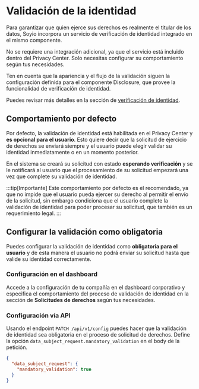 # Validación de la identidad

Para garantizar que quien ejerce sus derechos es realmente el titular de los datos, Soyio incorpora un servicio de verificación de identidad integrado en el mismo componente.

No se requiere una integración adicional, ya que el servicio está incluido dentro del Privacy Center. Solo necesitas configurar su comportamiento según tus necesidades.

Ten en cuenta que la apariencia y el flujo de la validación siguen la configuración definida para el componente Disclosure, que provee la funcionalidad de verificación de identidad.

Puedes revisar más detalles en la sección de [verificación de identidad](/docs/integration-guide/disclosure/introduction).

## Comportamiento por defecto

Por defecto, la validación de identidad está habilitada en el Privacy Center y **es opcional para el usuario**. Esto quiere decir que la solicitud de ejercicio de derechos se enviará siempre y el usuario puede elegir validar su identidad inmediatamente o en un momento posterior.

En el sistema se creará su solicitud con estado **esperando verificación** y se le notificará al usuario que el procesamiento de su solicitud empezará una vez que complete su validación de identidad.

:::tip[Importante]
Este comportamiento por defecto es el recomendado, ya que no impide que el usuario pueda ejercer su derecho al permitir el envío de la solicitud, sin embargo condiciona que el usuario complete la validación de identidad para poder procesar su solicitud, que también es un requerimiento legal.
:::

## Configurar la validación como obligatoria

Puedes configurar la validación de identidad como **obligatoria para el usuario** y de esta manera el usuario no podrá enviar su solicitud hasta que valide su identidad correctamente.

### Configuración en el dashboard

Accede a la configuración de tu compañía en el dashboard corporativo y especifica el comportamiento del proceso de validación de identidad en la sección de **Solicitudes de derechos** según tus necesidades.

### Configuración vía API

Usando el endpoint `PATCH /api/v1/config` puedes hacer que la validación de identidad sea obligatoria en el proceso de solicitud de derechos. Define la opción `data_subject_request.mandatory_validation` en el body de la petición.

```json title="body"
{
  "data_subject_request": {
    "mandatory_validation": true
  }
}
```